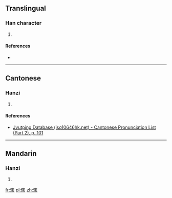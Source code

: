 ==Translingual==

===Han character===
{{Han char|rn=46|rad=山|as=12|sn=15|four=|canj=UOGF,XUOGF|ids=⿱山焦}}

# {{defn|Han|sort=山12}}

====References====
* {{Han ref|kx=0320.131|dkj=08468|hdz=10798.060|uh=5DA3|ud=23971}}

----

==Cantonese==

===Hanzi===
{{yue-hanzi|jyut=[[ciu4]]|y=chiu4}}

# {{defn|lang=yue|sort=山12}}

====References====
* [http://www.iso10646hk.net/jp/document/download.jsp Jyutping Database (iso10646hk.net) - Cantonese Pronunciation List (Part 2), p. 101]

----

==Mandarin==

===Hanzi===
{{cmn-hanzi|pin=[[jiāo]] ([[jiao1]])|wg=chiao<sup>2</sup>}}

# {{defn|lang=cmn|sort=山12}}

[[fr:嶣]]
[[pl:嶣]]
[[zh:嶣]]